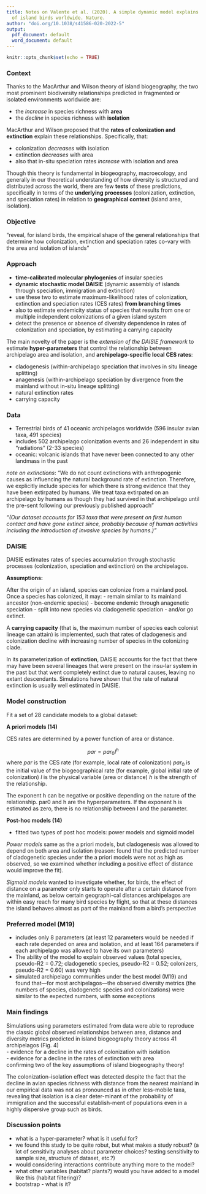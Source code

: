 ```yaml
---
title: Notes on Valente et al. (2020). A simple dynamic model explains the diversity
  of island birds worldwide. Nature.
author: "doi.org/10.1038/s41586-020-2022-5"
output:
  pdf_document: default
  word_document: default
---
```


```r
knitr::opts_chunk$set(echo = TRUE)
```

### Context

Thanks to the MacArthur and Wilson theory of island biogeography, the two most prominent biodiversity relationships predicted in fragmented or isolated environments worldwide are: 

- the *increase* in species richness with **area** 
- the *decline* in species richness with **isolation** 

MacArthur and Wilson proposed that the **rates of colonization and extinction** explain these relationships. Specifically, that: 

- colonization *decreases* with isolation 
- extinction *decreases* with area
- also that in-situ speciation rates *increase* with isolation and area

Though this theory is fundamental in biogeography, macroecology, and generally in our theoretical understanding of how diversity is structured and distributed across the world, there are few **tests** of these predictions, specifically in terms of the **underlying processes** (colonization, extinction, and speciation rates) in relation to **geographical context** (island area, isolation).

### Objective

"reveal, for island birds, the empirical shape of the general relationships that determine how colonization, extinction and speciation rates co-vary with the area and isolation of islands"

### Approach

- **time-calibrated molecular phylogenies** of insular species
- **dynamic stochastic model DAISIE** (dynamic assembly of islands through speciation, immigration and extinction) 
- use these two to estimate maximum-likelihood rates of colonization, extinction and speciation rates (CES rates) **from branching times**
- also to estimate endemicity status of species that results from one or multiple independent colonizations of a given island system
- detect the presence or absence of diversity dependence in rates of colonization and speciation, by estimating a carrying capacity

The main novelty of the paper is the *extension of the DAISIE framework* to estimate **hyper-parameters** that control the relationship between archipelago area and isolation, and **archipelago-specific local CES rates**: 

- cladogenesis (within-archipelago speciation that involves in situ lineage splitting) 
- anagenesis (within-archipelago speciation by divergence from the mainland without in-situ lineage splitting) 
- natural extinction rates 
- carrying capacity

### Data

- Terrestrial birds of 41 oceanic archipelagos worldwide (596 insular avian taxa, 491 species) 
- includes 502 archipelago colonization events and 26 independent in situ "radiations" (2-33 species) 
- oceanic: volcanic islands that have never been connected to any other landmass in the past

*note on extinctions*: 
"We do not count extinctions with anthropogenic causes as influencing the natural background rate of extinction. Therefore, we explicitly include species for which there is strong evidence that they have been extirpated by humans. We treat taxa extirpated on an archipelago by humans as though they had survived in that archipelago until the pre-sent following our previously published approach"

*"(Our dataset accounts for 153 taxa that were present on first human contact and have gone extinct since, probably because of human activities including the introduction of invasive species by humans.)"*

### DAISIE

DAISIE estimates rates of species accumulation through stochastic processes (colonization, speciation and extinction) on the archipelagos.

**Assumptions:**

After the origin of an island, species can colonize from a mainland pool. Once a species has colonized, it may: 
- remain similar to its mainland ancestor (non-endemic species) 
- become endemic through anagenetic speciation
- split into new species via cladogenetic speciation 
- and/or go extinct. 

A **carrying capacity** (that is, the maximum number of species each colonist lineage can attain) is implemented, such that rates of cladogenesis and colonization decline with increasing number of species in the colonizing clade.

In its parameterization of **extinction**, DAISIE accounts for the fact that there may have been several lineages that were present on the insu-lar system in the past but that went completely extinct due to natural causes, leaving no extant descendants. Simulations have shown that the rate of natural extinction is usually well estimated in DAISIE.

### Model construction

Fit a set of 28 candidate models to a global dataset:

**A priori models (14)**

CES rates are determined by a power function of area or distance.

$$par = par_0 I^h$$
where 
$par$ is the CES rate (for example, local rate of colonization)
$par_0$ is the initial value of the biogeographical rate (for example, global initial rate of colonization)
$I$ is the physical variable (area or distance)
$h$ is the strength of the relationship. 

The exponent h can be negative or positive depending on the nature of the relationship. par0 and h are the hyperparameters. If the exponent h is estimated as zero, there is no relationship between I and the parameter. 

**Post-hoc models (14)**

- fitted two types of post hoc models: power models and sigmoid model

*Power models* 
same as the a priori models, but cladogenesis was allowed to depend on both area and isolation (reason:  found that the predicted number of cladogenetic species under the a priori models were not as high as observed, so we examined whether including a positive effect of distance would improve the fit).

*Sigmoid models* 
wanted to investigate whether, for birds, the effect of distance on a parameter only starts to operate after a certain distance from the mainland, as below certain geographi-cal distances archipelagos are within easy reach for many bird species by flight, so that at these distances the island behaves almost as part of the mainland from a bird’s perspective

### Preferred model (M19)

- includes only 8 parameters (at least 12 parameters would be needed if each rate depended on area and isolation, and at least 164 parameters if each archipelago was allowed to have its own parameters) 
- The ability of the model to explain observed values (total species, pseudo-R2 = 0.72; cladogenetic species, pseudo-R2 = 0.52; colonizers, pseudo-R2 = 0.60) was very high 
- simulated archipelago communities under the best model (M19) and found that—for most archipelagos—the observed diversity metrics (the numbers of species, cladogenetic species and colonizations) were similar to the expected numbers, with some exceptions 

### Main findings

Simulations using parameters estimated from data were able to reproduce the classic global observed relationships between area, distance and diversity metrics predicted in island biogeography theory across 41 archipelagos (Fig. 4)  
- evidence for a decline in the rates of colonization with isolation   
- evidence for a decline in the rates of extinction with area  
confirming two of the key assumptions of island biogeography theory!

The colonization–isolation effect was detected despite the fact that the decline in avian species richness with distance from the nearest mainland in our empirical data was not as pronounced as in other less-mobile taxa, revealing that isolation is a clear deter-minant of the probability of immigration and the successful establish-ment of populations even in a highly dispersive group such as birds.


### Discussion points

- what is a hyper-parameter? what is it useful for?
- we found this study to be quite robut, but what makes a study robust? (a lot of sensitivity analyses about parameter choices? testing sensitivity to sample size, structure of dataset, etc.?)
- would considering interactions contribute anything more to the model? 
- what other variables (habitat? plants?) would you have added to a model like this (habitat filtering)?
- bootstrap - what is it?
